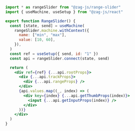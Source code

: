 ```jsx
import * as rangeSlider from "@zag-js/range-slider"
import { useMachine, useSetup } from "@zag-js/react"

export function RangeSlider() {
  const [state, send] = useMachine(
    rangeSlider.machine.withContext({
      name: ["min", "max"],
      value: [10, 60],
    }),
  )
  const ref = useSetup({ send, id: "1" })
  const api = rangeSlider.connect(state, send)

  return (
    <div ref={ref} {...api.rootProps}>
      <div {...api.trackProps}>
        <div {...api.rangeProps} />
      </div>
      {api.values.map((_, index) => (
        <div key={index} {...api.getThumbProps(index)}>
          <input {...api.getInputProps(index)} />
        </div>
      ))}
    </div>
  )
}
```
